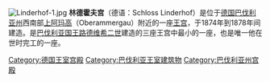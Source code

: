 [[File:Linderhof-1.jpg|thumb]]
'''林德霍夫宫'''（德语：Schloss Linderhof）是位于[[德国|德国]][[巴伐利亚州|巴伐利亚州]]西南部[[上阿玛高|上阿玛高]]（Oberammergau）附近的一座[[王宫|王宫]]，于1874年到1878年间建造。是[[巴伐利亚国王|巴伐利亚国王]][[路德维希二世|路德维希二世]]建造的三座王宫中最小的一座，也是唯一他在世时完工的一座。

{{德国小作品}}
{{路德维希二世_(巴伐利亚)的建筑}}

[[Category:德国王室宫殿|Category:德国王室宫殿]]
[[Category:巴伐利亚王室建筑物|Category:巴伐利亚王室建筑物]]
[[Category:巴伐利亚州宫殿|Category:巴伐利亚州宫殿]]
